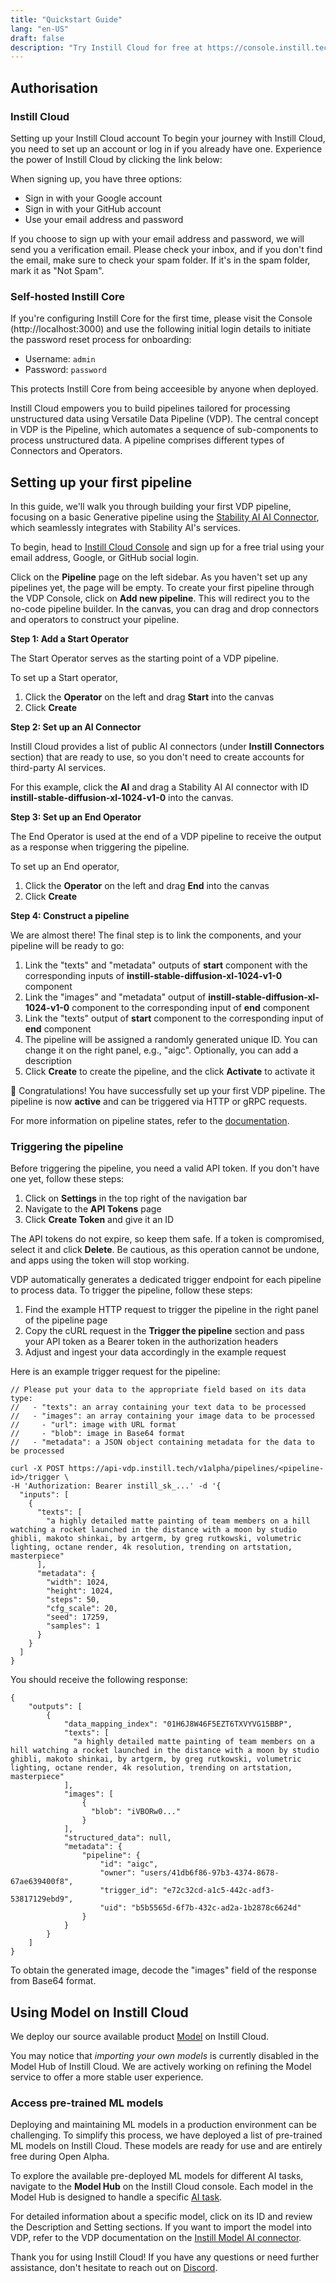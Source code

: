 ```yaml
---
title: "Quickstart Guide"
lang: "en-US"
draft: false
description: "Try Instill Cloud for free at https://console.instill.tech. Start building, testing and sharing your AI applications in minutes."
---
```


## Authorisation

### Instill Cloud

Setting up your Instill Cloud account
To begin your journey with Instill Cloud, you need to set up an account or log in if you already have one. Experience the power of Instill Cloud by clicking the link below:

<CtaButton
  text="🚀 Try Instill Cloud Free"
  link="https://console.instill.tech/?utm_source=documentation&utm_medium=link"
/>

When signing up, you have three options:

- Sign in with your Google account
- Sign in with your GitHub account
- Use your email address and password

<InfoBlock type="tip" title="tip">
  If you choose to sign up with your email address and password, we will send
  you a verification email. Please check your inbox, and if you don't find the
  email, make sure to check your spam folder. If it's in the spam folder, mark
  it as "Not Spam".
</InfoBlock>

<ZoomableImg
  src="https://github.com/instill-ai/community/raw/main/hacktoberfest2023/assets/create-account.gif"
  alt="Sign in to Instill Cloud"
  width="600px"
/>

### Self-hosted Instill Core

If you're configuring Instill Core for the first time, please visit the Console (http://localhost:3000) and use the following initial login details to initiate the password reset process for onboarding:

- Username: `admin`
- Password: `password`

This protects Instill Core from being acceesible by anyone when deployed.

<ZoomableImg
  src="/docs-assets/core/onboarding.png"
  alt="Provide the initial username `admin` and password `password` to reset the password for onboarding"
  width="600px"
/>

Instill Cloud empowers you to build pipelines tailored for processing unstructured data using Versatile Data Pipeline (VDP).
The central concept in VDP is the Pipeline, which automates a sequence of sub-components to process unstructured data.
A pipeline comprises different types of Connectors and Operators.

## Setting up your first pipeline

In this guide, we'll walk you through building your first VDP pipeline, focusing on a basic Generative pipeline using the [Stability AI AI Connector](/docs/latest/vdp/ai-connectors/stability-ai), which seamlessly integrates with Stability AI's services.

To begin, head to [Instill Cloud Console](https://console.instill.tech/?utm_source=documentation&utm_medium=link&utm_campaign=23q2-instill-cloud-launch) and sign up for a free trial using your email address, Google, or GitHub social login.

Click on the **Pipeline** page on the left sidebar. As you haven't set up any pipelines yet, the page will be empty.
To create your first pipeline through the VDP Console, click on **Add new pipeline**. This will redirect you to the no-code pipeline builder.
In the canvas, you can drag and drop connectors and operators to construct your pipeline.

**Step 1: Add a Start Operator**

The Start Operator serves as the starting point of a VDP pipeline.

To set up a Start operator,

1. Click the **Operator** on the left and drag **Start** into the canvas
2. Click **Create**

**Step 2: Set up an AI Connector**

Instill Cloud provides a list of public AI connectors (under **Instill Connectors** section) that are ready to use,
so you don't need to create accounts for third-party AI services.

For this example, click the **AI** and drag a Stability AI AI connector with ID **instill-stable-diffusion-xl-1024-v1-0** into the canvas.

**Step 3: Set up an End Operator**

The End Operator is used at the end of a VDP pipeline to receive the output as a response when triggering the pipeline.

To set up an End operator,

1. Click the **Operator** on the left and drag **End** into the canvas
2. Click **Create**

**Step 4: Construct a pipeline**

We are almost there! The final step is to link the components, and your pipeline will be ready to go:

1. Link the "texts" and "metadata" outputs of **start** component with the corresponding inputs of **instill-stable-diffusion-xl-1024-v1-0** component
2. Link the "images" and "metadata" output of **instill-stable-diffusion-xl-1024-v1-0** component to the corresponding input of **end** component
3. Link the "texts" output of **start** component to the corresponding input of **end** component
4. The pipeline will be assigned a randomly generated unique ID. You can change it on the right panel, e.g., "aigc". Optionally, you can add a description
5. Click **Create** to create the pipeline, and the click **Activate** to activate it

<ZoomableImg
  src="/docs-assets/vdp/aigc-pipeline.png"
  alt="Your first pipeline using Stability AI AI connector (Stable Diffusion XL 1.0)"
/>

🎉 Congratulations!
You have successfully set up your first VDP pipeline.
The pipeline is now **active** and can be triggered via HTTP or gRPC requests.

For more information on pipeline states, refer to the [documentation](/docs/latest/core-concepts/pipeline#state).

### Triggering the pipeline

Before triggering the pipeline, you need a valid API token.
If you don't have one yet, follow these steps:

1. Click on **Settings** in the top right of the navigation bar
2. Navigate to the **API Tokens** page
3. Click **Create Token** and give it an ID

The API tokens do not expire, so keep them safe.
If a token is compromised, select it and click **Delete**.
Be cautious, as this operation cannot be undone, and apps using the token will stop working.

VDP automatically generates a dedicated trigger endpoint for each pipeline to process data.
To trigger the pipeline, follow these steps:

1. Find the example HTTP request to trigger the pipeline in the right panel of the pipeline page
2. Copy the cURL request in the **Trigger the pipeline** section and pass your API token as a Bearer token in the authorization headers
3. Adjust and ingest your data accordingly in the example request

Here is an example trigger request for the pipeline:

```shellscript cURL(url)
// Please put your data to the appropriate field based on its data type:
//   - "texts": an array containing your text data to be processed
//   - "images": an array containing your image data to be processed
//     - "url": image with URL format
//     - "blob": image in Base64 format
//   - "metadata": a JSON object containing metadata for the data to be processed

curl -X POST https://api-vdp.instill.tech/v1alpha/pipelines/<pipeline-id>/trigger \
-H 'Authorization: Bearer instill_sk_...' -d '{
  "inputs": [
    {
      "texts": [
        "a highly detailed matte painting of team members on a hill watching a rocket launched in the distance with a moon by studio ghibli, makoto shinkai, by artgerm, by greg rutkowski, volumetric lighting, octane render, 4k resolution, trending on artstation, masterpiece"
      ],
      "metadata": {
        "width": 1024,
        "height": 1024,
        "steps": 50,
        "cfg_scale": 20,
        "seed": 17259,
        "samples": 1
      }
    }
  ]
}
```

You should receive the following response:

```shellscript cURL(url)
{
    "outputs": [
        {
            "data_mapping_index": "01H6J8W46F5EZT6TXVYVG15BBP",
            "texts": [
              "a highly detailed matte painting of team members on a hill watching a rocket launched in the distance with a moon by studio ghibli, makoto shinkai, by artgerm, by greg rutkowski, volumetric lighting, octane render, 4k resolution, trending on artstation, masterpiece"
            ],
            "images": [
                {
                  "blob": "iVBORw0..."
                }
            ],
            "structured_data": null,
            "metadata": {
                "pipeline": {
                    "id": "aigc",
                    "owner": "users/41db6f86-97b3-4374-8678-67ae639400f8",
                    "trigger_id": "e72c32cd-a1c5-442c-adf3-53817129ebd9",
                    "uid": "b5b5565d-6f7b-432c-ad2a-1b2878c6624d"
                }
            }
        }
    ]
}
```

To obtain the generated image, decode the "images" field of the response from Base64 format.

<ZoomableImg
  src="/docs-assets/vdp/aigc-pipeline-output.png"
  alt="Generated sample using Stability AI AI connector (Stable Diffusion XL 1.0)"
/>

## Using Model on Instill Cloud

We deploy our source available product [Model](https://github.com/instill-ai/model) on Instill Cloud.

<InfoBlock type="info" title="Notice">

You may notice that _importing your own models_ is currently disabled in the Model Hub of Instill Cloud.
We are actively working on refining the Model service to offer a more stable user experience.

</InfoBlock>

### Access pre-trained ML models

Deploying and maintaining ML models in a production environment can be challenging.
To simplify this process, we have deployed a list of pre-trained ML models on Instill Cloud.
These models are ready for use and are entirely free during Open Alpha.

To explore the available pre-deployed ML models for different AI tasks, navigate to the **Model Hub** on the Instill Cloud console.
Each model in the Model Hub is designed to handle a specific [AI task](/docs/latest/core-concepts/ai-task).

For detailed information about a specific model, click on its ID and review the Description and Setting sections.
If you want to import the model into VDP, refer to the VDP documentation on the [Instill Model AI connector](/docs/latest/vdp/ai-connectors/instill-model).

Thank you for using Instill Cloud!
If you have any questions or need further assistance, don't hesitate to reach out on [Discord](https://discord.gg/sevxWsqpGh).
